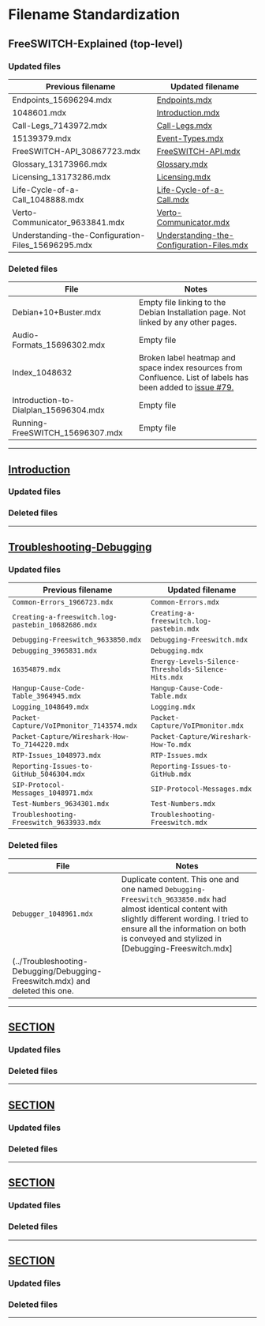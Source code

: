 
# Filename Standardization

## FreeSWITCH-Explained (top-level)

### Updated files

| Previous filename                                  | Updated filename                                                                                                  |
| -------------------------------------------------- | ----------------------------------------------------------------------------------------------------------------- |
| Endpoints_15696294.mdx                             | [Endpoints.mdx](/FreeSWITCH-Explained/Introduction/Endpoints)          |
| 1048601.mdx                                        | [Introduction.mdx](/FreeSWITCH-Explained/Introduction/Introduction.mdx) |
| Call-Legs_7143972.mdx                              | [Call-Legs.mdx](/FreeSWITCH-Explained/Introduction/Call-Legs)          |
| 15139379.mdx                                       | [Event-Types.mdx](/FreeSWITCH-Explained/Event-Types)                   |
| FreeSWITCH-API_30867723.mdx                        | [FreeSWITCH-API.mdx](/FreeSWITCH-Explained/Introduction/FreeSWITCH-API)                                      |
| Glossary_13173966.mdx                              | [Glossary.mdx](/FreeSWITCH-Explained/Introduction/Glossary)                                                  |
| Licensing_13173286.mdx                             | [Licensing.mdx](/FreeSWITCH-Explained/Introduction/Licensing)                                                |
| Life-Cycle-of-a-Call_1048888.mdx                   | [Life-Cycle-of-a-Call.mdx](/FreeSWITCH-Explained/Introduction/Life-Cycle-of-a-Call)                          |
| Verto-Communicator_9633841.mdx                     | [Verto-Communicator.mdx](/FreeSWITCH-Explained/Verto-Communicator)                                            |
| Understanding-the-Configuration-Files_15696295.mdx | [Understanding-the-Configuration-Files.mdx](/FreeSWITCH-Explained/Meta-Pages/Filename-Standardization)       |

### Deleted files

| File                                  | Notes                                                                                                                                                                   |
| ------------------------------------- | ----------------------------------------------------------------------------------------------------------------------------------------------------------------------- |
| Debian+10+Buster.mdx                  | Empty file linking to the Debian Installation page. Not linked by any other pages.                                                                                      |
| Audio-Formats_15696302.mdx            | Empty file                                                                                                                                                              |
| Index_1048632                         | Broken label heatmap and space index resources from Confluence. List of labels has been added to [issue \#79.](https://github.com/signalwire/freeswitch-docs/issues/79) |
| Introduction-to-Dialplan_15696304.mdx | Empty file                                                                                                                                                              |
| Running-FreeSWITCH_15696307.mdx       | Empty file                                                                                                                                                              |

---

## [Introduction](../Introduction)

### Updated files

### Deleted files

---

## [Troubleshooting-Debugging](../Troubleshooting-Debugging)

### Updated files

|Previous filename|Updated filename|
|-|-|
|`Common-Errors_1966723.mdx`|`Common-Errors.mdx`|
|`Creating-a-freeswitch.log-pastebin_10682686.mdx`|`Creating-a-freeswitch.log-pastebin.mdx`|
|`Debugging-Freeswitch_9633850.mdx`|`Debugging-Freeswitch.mdx`|
|`Debugging_3965831.mdx`|`Debugging.mdx`|
|`16354879.mdx`|`Energy-Levels-Silence-Thresholds-Silence-Hits.mdx`|
|`Hangup-Cause-Code-Table_3964945.mdx`|`Hangup-Cause-Code-Table.mdx`|
|`Logging_1048649.mdx`|`Logging.mdx`|
|`Packet-Capture/VoIPmonitor_7143574.mdx`|`Packet-Capture/VoIPmonitor.mdx`|
|`Packet-Capture/Wireshark-How-To_7144220.mdx`|`Packet-Capture/Wireshark-How-To.mdx`|
|`RTP-Issues_1048973.mdx`|`RTP-Issues.mdx`|
|`Reporting-Issues-to-GitHub_5046304.mdx`|`Reporting-Issues-to-GitHub.mdx`|
|`SIP-Protocol-Messages_1048971.mdx`|`SIP-Protocol-Messages.mdx`|
|`Test-Numbers_9634301.mdx`|`Test-Numbers.mdx`|
|`Troubleshooting-Freeswitch_9633933.mdx`|`Troubleshooting-Freeswitch.mdx`|

### Deleted files

|File|Notes|
|-|-|
|`Debugger_1048961.mdx`|Duplicate content. This one and one named `Debugging-Freeswitch_9633850.mdx` had almost identical content with slightly different wording. I tried to ensure all the information on both is conveyed and stylized in [Debugging-Freeswitch.mdx]
(../Troubleshooting-Debugging/Debugging-Freeswitch.mdx) and deleted this one.|

---

## [SECTION](../SECTION)

### Updated files

### Deleted files

---

## [SECTION](../SECTION)

### Updated files

### Deleted files

---

## [SECTION](../SECTION)

### Updated files

### Deleted files

---

## [SECTION](../SECTION)

### Updated files

### Deleted files

---


